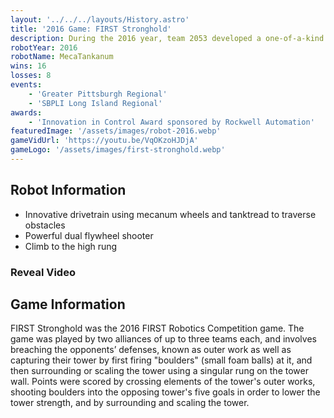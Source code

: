 ---
layout: '../../../layouts/History.astro'
title: '2016 Game: FIRST Stronghold'
description: During the 2016 year, team 2053 developed a one-of-a-kind drivetrain called Macatankanum. This allowed the robot to be manuverable and still traverse the obstacles on the field.
robotYear: 2016
robotName: MecaTankanum
wins: 16
losses: 8
events: 
    - 'Greater Pittsburgh Regional'
    - 'SBPLI Long Island Regional'
awards:
    - 'Innovation in Control Award sponsored by Rockwell Automation'
featuredImage: '/assets/images/robot-2016.webp'
gameVidUrl: 'https://youtu.be/VqOKzoHJDjA'
gameLogo: '/assets/images/first-stronghold.webp'
---

## Robot Information

- Innovative drivetrain using mecanum wheels and tanktread to traverse obstacles
- Powerful dual flywheel shooter
- Climb to the high rung

### Reveal Video

<YouTubeEmbedSection url="https://www.youtube.com/watch?v=0b_HQtkS8H00"/>

## Game Information

FIRST Stronghold was the 2016 FIRST Robotics Competition game. The game was played by two alliances of up to three teams each, and involves breaching the opponents’ defenses, known as outer work as well as capturing their tower by first firing "boulders" (small foam balls) at it, and then surrounding or scaling the tower using a singular rung on the tower wall. Points were scored by crossing elements of the tower's outer works, shooting boulders into the opposing tower's five goals in order to lower the tower strength, and by surrounding and scaling the tower. 